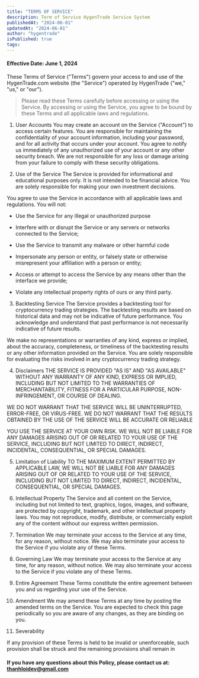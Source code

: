 ```yaml
---
title: "TERMS OF SERVICE"
description: Term of Service HygenTrade Service System
publishedAt: "2024-06-01"
updatedAt: "2024-06-01"
author: "hygentrade"
isPublished: true
tags: 
---
```



#### Effective Date: June 1, 2024

These Terms of Service ("Terms") govern your access to and use of the HygenTrade.com website (the "Service") operated by HygenTrade ("we," "us," or "our").

>Please read these Terms carefully before accessing or using the Service. By accessing or using the Service, you agree to be bound by these Terms and all applicable laws and regulations.

1. User Accounts
You may create an account on the Service ("Account") to access certain features. You are responsible for maintaining the confidentiality of your account information, including your password, and for all activity that occurs under your account. You agree to notify us immediately of any unauthorized use of your account or any other security breach. We are not responsible for any loss or damage arising from your failure to comply with these security obligations.

2. Use of the Service
The Service is provided for informational and educational purposes only. It is not intended to be financial advice. You are solely responsible for making your own investment decisions.

You agree to use the Service in accordance with all applicable laws and regulations. You will not:
- Use the Service for any illegal or unauthorized purpose

- Interfere with or disrupt the Service or any servers or networks connected to the Service;

- Use the Service to transmit any malware or other harmful code

- Impersonate any person or entity, or falsely state or otherwise misrepresent your affiliation with a person or entity;

- Access or attempt to access the Service by any means other than the interface we provide;

- Violate any intellectual property rights of ours or any third party.

3. Backtesting Service
The Service provides a backtesting tool for cryptocurrency trading strategies. The backtesting results are based on historical data and may not be indicative of future performance. You acknowledge and understand that past performance is not necessarily indicative of future results.

We make no representations or warranties of any kind, express or implied, about the accuracy, completeness, or timeliness of the backtesting results or any other information provided on the Service. You are solely responsible for evaluating the risks involved in any cryptocurrency trading strategy.

4. Disclaimers
THE SERVICE IS PROVIDED "AS IS" AND "AS AVAILABLE" WITHOUT ANY WARRANTY OF ANY KIND, EXPRESS OR IMPLIED, INCLUDING BUT NOT LIMITED TO THE WARRANTIES OF MERCHANTABILITY, FITNESS FOR A PARTICULAR PURPOSE, NON-INFRINGEMENT, OR COURSE OF DEALING.

WE DO NOT WARRANT THAT THE SERVICE WILL BE UNINTERRUPTED, ERROR-FREE, OR VIRUS-FREE. WE DO NOT WARRANT THAT THE RESULTS OBTAINED BY THE USE OF THE SERVICE WILL BE ACCURATE OR RELIABLE

YOU USE THE SERVICE AT YOUR OWN RISK. WE WILL NOT BE LIABLE FOR ANY DAMAGES ARISING OUT OF OR RELATED TO YOUR USE OF THE SERVICE, INCLUDING BUT NOT LIMITED TO DIRECT, INDIRECT, INCIDENTAL, CONSEQUENTIAL, OR SPECIAL DAMAGES.

5. Limitation of Liability
TO THE MAXIMUM EXTENT PERMITTED BY APPLICABLE LAW, WE WILL NOT BE LIABLE FOR ANY DAMAGES ARISING OUT OF OR RELATED TO YOUR USE OF THE SERVICE, INCLUDING BUT NOT LIMITED TO DIRECT, INDIRECT, INCIDENTAL, CONSEQUENTIAL, OR SPECIAL DAMAGES.

6. Intellectual Property
The Service and all content on the Service, including but not limited to text, graphics, logos, images, and software, are protected by copyright, trademark, and other intellectual property laws. You may not reproduce, modify, distribute, or commercially exploit any of the content without our express written permission.

7. Termination
We may terminate your access to the Service at any time, for any reason, without notice. We may also terminate your access to the Service if you violate any of these Terms.

8. Governing Law
We may terminate your access to the Service at any time, for any reason, without notice. We may also terminate your access to the Service if you violate any of these Terms.

9. Entire Agreement
These Terms constitute the entire agreement between you and us regarding your use of the Service.

10. Amendment
We may amend these Terms at any time by posting the amended terms on the Service. You are expected to check this page periodically so you are aware of any changes, as they are binding on you.

11. Severability

If any provision of these Terms is held to be invalid or unenforceable, such provision shall be struck and the remaining provisions shall remain in

#### If you have any questions about this Policy, please contact us at: thanhloidev@gmail.com
